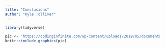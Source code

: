 ```yaml
---
title: "Conclusions"
author: "Kyle Tolliver"
---
```


```r
library(tidyverse)
```

```r
pic <- 'https://codinginfinite.com/wp-content/uploads/2019/05/documentation-where-were-going-we-dont-need-documentation.jpg'
knitr::include_graphics(pic)
```

